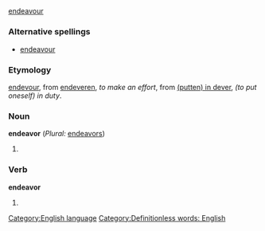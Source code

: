 =={{en}}==
{{synch}} [[endeavour]]
[[Category:English language]]
===Alternative spellings===
*[[endeavour]]
===Etymology===
{{enm}} [[endevour]], from [[endeveren]], ''to make an effort'', from [[putten in dever|(putten) in dever]], ''(to put oneself) in duty''.
===Noun===
'''endeavor''' (''Plural:'' [[endeavors]])
#{{stub}}
===Verb===
'''endeavor'''
#{{stub}}

[[Category:Definitionless words: English]]